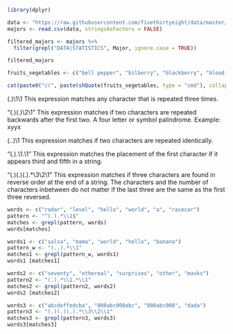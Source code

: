 ```{r}
library(dplyr)

data <- "https://raw.githubusercontent.com/fivethirtyeight/data/master/college-majors/majors-list.csv"
majors <- read.csv(data, stringsAsFactors = FALSE)

filtered_majors <- majors %>%
  filter(grepl("DATA|STATISTICS", Major, ignore.case = TRUE))

filtered_majors
```

```{r}
fruits_vegetables <- c("bell pepper", "bilberry", "blackberry", "blood orange", "blueberry", "cantaloupe", "chili pepper", "cloudberry", "elderberry", "lime", "lychee", "mulberry", "olive", "salal berry")

cat(paste0("c(", paste(shQuote(fruits_vegetables, type = "cmd"), collapse = ", "), ")"))
```

(.)\1\1
This expression matches any character that is repeated three times.

"(.)(.)\\2\\1"
This expression matches if two characters are repeated backwards after the first two. A four letter or symbol palindrome. Example: xyyx

(..)\1
This expression matches if two characters are repeated identically.

"(.).\\1.\\1"
This expression matches the placement of the first character if it appears third and fifth in a string. 

"(.)(.)(.).*\\3\\2\\1"
This expression matches if three characters are found in reverse order at the end of a string. The characters and the number of characters inbetween do not matter if the last three are the same as the first three reversed. 

```{r}
words <- c("radar", "level", "hello", "world", "a", "racecar")
pattern <- "^(.).*\\1$"
matches <- grepl(pattern, words)
words[matches]
```

```{r}
words1 <- c("salsa", "mama", "world", "hello", "banana")
pattern_w <- "(..).*\\1"
matches1 <- grepl(pattern_w, words1)
words1 [matches1]
```

```{r}
words2 <- c("seventy", "ethereal", "surprises", "other", "masks")
pattern2 <- "(.).*\\1.*\\1"
matches2 <- grepl(pattern2, words2)
words2 [matches2]
```

```{r}
words3 <- c("abcdeffedcba", "000abc000abc", "000abc000", "dada")
pattern3 <- "(.)(.)(.).*\\3\\2\\1"
matches3 <- grepl(pattern3, words3)
words3[matches3]
```


